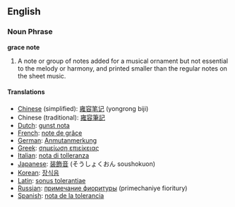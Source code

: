 ==English==

===Noun Phrase===
'''grace note'''

#A note or group of notes added for a musical ornament but not essential to the melody or harmony, and printed smaller than the regular notes on the sheet music.

====Translations====
*[[Chinese]] (simplified): [[雍容笔记]] (yongrong biji)
*Chinese (traditional): [[雍容筆記]]
*[[Dutch]]: [[gunst nota]]
*[[French]]: [[note de grâce]]
*[[German]]: [[Anmutanmerkung]]
*[[Greek]]: [[σημείωση επιείκειας]]
*[[Italian]]: [[nota di tolleranza]]
*[[Japanese]]: [[装飾音]] (そうしょくおん soushokuon)
*[[Korean]]: [[장식음]]
*[[Latin]]: [[sonus tolerantiae]]
*[[Russian]]: [[примечание фиоритуры]] (primechaniye fioritury)
*[[Spanish]]: [[nota de la tolerancia]]